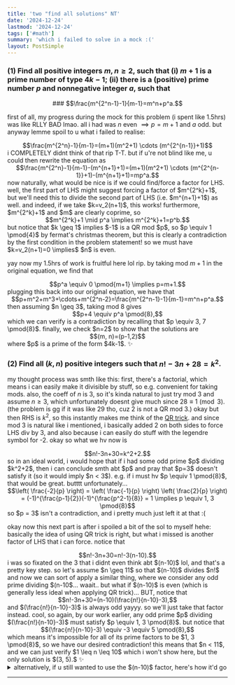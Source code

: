 ```yaml
---
title: 'two "find all solutions" NT'
date: '2024-12-24'
lastmod: '2024-12-24'
tags: ['#math']
summary: 'which i failed to solve in a mock :('
layout: PostSimple
---
```


### (1) Find all positive integers $m,n\geq 2$, such that (i) $m+1$ is a prime number of type $4k-1$; (ii) there is a (positive) prime number $p$ and nonnegative integer $a$, such that
<center>
### $$\frac{m^{2^n-1}-1}{m-1}=m^n+p^a.$$
</center>
  
first of all, my progress during the mock for this problem (i spent like 1.5hrs) was like RLLY BAD lmao. all i had was $n$ even $\implies p=m+1$ and $a$ odd. but anyway lemme spoil to u what i failed to realise: 
<center>
$$\frac{m^{2^n}-1}{m-1}=(m+1)(m^2+1) \cdots (m^{2^{n-1}}+1)$$
</center>
i COMPLETELY didnt think of that rip T-T. but if u're not blind like me, u could then rewrite the equation as 
<center>
$$\frac{m^{2^n}-1}{m-1}-(m^{n+1}+1)=(m+1)(m^2+1) \cdots (m^{2^{n-1}}+1)-(m^{n+1}+1)=mp^a.$$
</center>
now naturally, what would be nice is if we could find/force a factor for LHS. well, the first part of LHS might suggest forcing a factor of $m^{2^k}+1$, but we'll need this to divide the second part of LHS (i.e. $m^{n+1}+1$) as well. and indeed, if we take $k=v_2(n+1)$, this works! furthermore, $m^{2^k}+1$ and $m$ are clearly coprime, so 
<center>
$$m^{2^k}+1 \mid p^a \implies m^{2^k}+1=p^b.$$
</center>
but notice that $k \geq 1$ implies $-1$ is a QR mod $p$, so $p \equiv 1 \pmod{4}$ by fermat's christmas theorem, but this is clearly a contradiction by the first condition in the problem statement! so we must have $k=v_2(n+1)=0 \implies$ $n$ is even.

yay now my 1.5hrs of work is fruitful here lol rip. by taking mod $m+1$ in the original equation, we find that 
<center>
$$p^a \equiv 0 \pmod{m+1} \implies p=m+1.$$
</center>
plugging this back into our original equation, we have that
<center>
$$p+m^2+m^3+\cdots+m^{2^n-2}=\frac{m^{2^n-1}-1}{m-1}=m^n+p^a.$$
</center>
then assuming $n \geq 3$, taking mod 8 gives
<center>
$$p+4 \equiv p^a \pmod{8},$$
</center>
which we can verify is a contradiction by recalling that $p \equiv 3, 7 \pmod{8}$. finally, we check $n=2$ to show that the solutions are
<center>
$$(m, n)=(p-1,2)$$
</center>
where $p$ is a prime of the form $4k-1$. ✨

### (2) Find all $(k, n)$ positive integers such that $n!-3n+28=k^2$.
my thought process was smth like this: first, there's a factorial, which means i can easily make it divisible by stuff, so e.g. convenient for taking mods. also, the coeff of $n$ is 3, so it's kinda natural to just try mod 3 and assume $n \geq 3$, which unfortunately doesnt give much since $28 \equiv 1 \pmod{3}$. (the problem is gg if it was like 29 tho, cuz 2 is not a QR mod 3.) okay but then RHS is $k^2$, so this instantly makes me think of the 
[QR trick](https://leia-mayssa.vercel.app/blog/quadratic%20residues%20%22trick%22). and since mod 3 is natural like i mentioned, i basically added 2 on both sides to force LHS div by 3, and also because i can easily do stuff with the legendre symbol for -2. okay so what we hv now is 
<center>
$$n!-3n+30=k^2+2.$$
</center>
so in an ideal world, i would hope that if i had some odd prime $p$ dividing $k^2+2$, then i can conclude smth abt $p$ and pray that $p=3$ doesn't satisfy it (so it would imply $n < 3$). e.g. if i must hv $p \equiv 1 \pmod{8}$, that would be great. butttt unfortunately...
<center>
$$\left( \frac{-2}{p} \right) = \left( \frac{-1}{p} \right) \left( \frac{2}{p} \right) = (-1)^{\frac{p-1}{2}}(-1)^{\frac{p^2-1}{8}} = 1 \implies p \equiv 1, 3 \pmod{8}$$
</center>
so $p = 3$ isn't a contradiction, and i pretty much just left it at that :(

okay now this next part is after i spoiled a bit of the sol to myself hehe: basically the idea of using QR trick is right, but what i missed is another factor of LHS that i can force. notice that
<center>
$$n!-3n+30=n!-3(n-10).$$
</center>
i was so fixated on the 3 that i didnt even think abt $(n-10)$ lol, and that's a pretty key step. so let's assume $n \geq 11$ so that $(n-10)$ divides $n!$
and now we can sort of apply a similar thing, where we consider any odd prime dividing $(n-10$... waait.. but what if $(n-10)$ is even (which is generally less ideal when applying QR trick)... BUT, notice that
<center>
$$n!-3n+30=(n-10)(\frac{n!}{n-10}-3),$$
</center>
and $(\frac{n!}{n-10}-3)$ is always odd yayyy. so we'll just take that factor instead. cool, so again, by our work earlier, any odd prime $p$ dividing $(\frac{n!}{n-10}-3)$ must satisfy $p \equiv 1, 3 \pmod{8}$. but notice that
<center>
$$(\frac{n!}{n-10}-3) \equiv -3 \equiv 5 \pmod{8},$$
</center>
which means it's impossible for all of its prime factors to be $1, 3 \pmod{8}$, so we have our desired contradiction! this means that $n < 11$, and we can just verify $1 \leq n \leq 10$ which i won't show here, but the only solution is $(3, 5).$ ✨  

<details>
<summary>alternatively, if u still wanted to use the $(n-10)$ factor, here's how it'd go</summary>

**case 1: the ideal case where $n-10$ is odd**  
again, all of it's prime factors are $1, 3 \pmod{8}$, so $n \equiv 3, 5 \pmod{8}$. but plugging this into our equation, it means that $k^2 \equiv 3, 5 \pmod{8}$, which is a contradiction.

**case 2: the less ideal case where $n-10$ is even (which also means $k^2$ is even)**  
**case 2.1: $k^2 \equiv 0 \pmod{8}$**  
notice that $k^2 \equiv 0 \pmod{8} \implies k^2 \equiv 0 \pmod{16} \implies n \equiv 4 \pmod{16}.$ thus, $n-10=(16n'+4)-10=2(8n'-3).$ now, considering the factor $8n'-3$, then by our previous work, $8n'-3 \equiv 1, 3 \pmod{8},$ which is clearly false. (notice how we still end up considering an odd factor.)  
**case 2.2: $k^2 \equiv 4 \pmod{8}$**  
we get that $n \equiv 8 \pmod{16}$, so $n-10=2(8n'-1)$ and we arrive at a contradiction similar to the above case.
</details>

---

<script async src="https://talk.hyvor.com/embed/embed.js" type="module"></script>
<hyvor-talk-comments website-id="11281" page-id="https://leia-mayssa.vercel.app/blog/two%20%22find%20all%20solutions%22%20NT"></hyvor-talk-comments>
